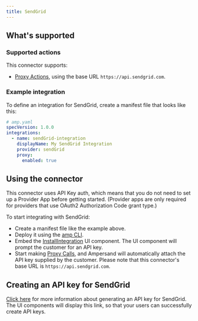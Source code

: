 ```yaml
---
title: SendGrid
---
```

## What's supported

### Supported actions

This connector supports:
- [Proxy Actions](/proxy-actions), using the base URL `https://api.sendgrid.com`.

### Example integration

To define an integration for SendGrid, create a manifest file that looks like this:

```YAML
# amp.yaml
specVersion: 1.0.0
integrations:
  - name: sendGrid-integration
    displayName: My SendGrid Integration
    provider: sendGrid
    proxy:
      enabled: true
```

## Using the connector

This connector uses API Key auth, which means that you do not need to set up a Provider App before getting started. (Provider apps are only required for providers that use OAuth2 Authorization Code grant type.)

To start integrating with SendGrid:
- Create a manifest file like the example above.
- Deploy it using the [amp CLI](/cli/overview).
- Embed the [InstallIntegration](/embeddable-ui-components#install-integration) UI component. The UI component will prompt the customer for an API key.
- Start making [Proxy Calls](/proxy-actions), and Ampersand will automatically attach the API key supplied by the customer. Please note that this connector's base URL is `https://api.sendgrid.com`.

## Creating an API key for SendGrid

[Click here](https://www.twilio.com/docs/sendgrid) for more information about generating an API key for SendGrid. The UI components will display this link, so that your users can successfully create API keys.
